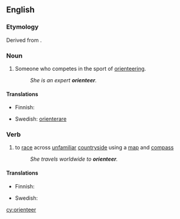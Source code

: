 ==English==

===Etymology===
Derived from {{etyl|sv|en}} {{term|orientera|lang=sv}}.

===Noun===
{{en-noun}}

# {{sports}} Someone who competes in the sport of [[orienteering]].
#: ''She is an expert '''orienteer'''.''

====Translations====
{{trans-top|someone who competes in the sport of orienteering}}
* Finnish: {{t-|fi|suunnistaja}}
{{trans-mid}}
* Swedish: [[orienterare]]
{{trans-bottom}}

===Verb===
{{en-verb}}

# {{sports}} to [[race]] across [[unfamiliar]] [[countryside]] using a [[map]] and [[compass]]
#: ''She travels worldwide to '''orienteer'''.''

====Translations====
{{trans-top|to race across unfamiliar countryside using a map and compass}}
* Finnish: {{t-|fi|suunnistaa}}
{{trans-mid}}
* Swedish: {{t-|sv|orientera}}
{{trans-bottom}}

[[cy:orienteer]]